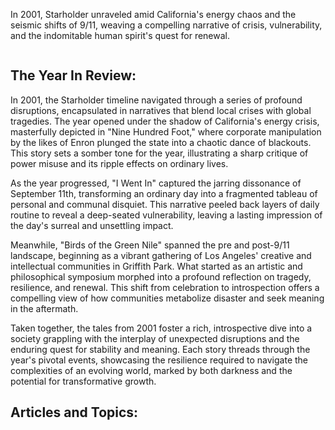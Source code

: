 In 2001, Starholder unraveled amid California's energy chaos and the seismic shifts of 9/11, weaving a compelling narrative of crisis, vulnerability, and the indomitable human spirit's quest for renewal.

<img src="https://www.blockstar.com/wp-content/uploads/2024/06/2001_900ft.png" alt="" />

## The Year In Review:
In 2001, the Starholder timeline navigated through a series of profound disruptions, encapsulated in narratives that blend local crises with global tragedies. The year opened under the shadow of California's energy crisis, masterfully depicted in "Nine Hundred Foot," where corporate manipulation by the likes of Enron plunged the state into a chaotic dance of blackouts. This story sets a somber tone for the year, illustrating a sharp critique of power misuse and its ripple effects on ordinary lives.

As the year progressed, "I Went In" captured the jarring dissonance of September 11th, transforming an ordinary day into a fragmented tableau of personal and communal disquiet. This narrative peeled back layers of daily routine to reveal a deep-seated vulnerability, leaving a lasting impression of the day's surreal and unsettling impact.

Meanwhile, "Birds of the Green Nile" spanned the pre and post-9/11 landscape, beginning as a vibrant gathering of Los Angeles' creative and intellectual communities in Griffith Park. What started as an artistic and philosophical symposium morphed into a profound reflection on tragedy, resilience, and renewal. This shift from celebration to introspection offers a compelling view of how communities metabolize disaster and seek meaning in the aftermath.

Taken together, the tales from 2001 foster a rich, introspective dive into a society grappling with the interplay of unexpected disruptions and the enduring quest for stability and meaning. Each story threads through the year's pivotal events, showcasing the resilience required to navigate the complexities of an evolving world, marked by both darkness and the potential for transformative growth.

## Articles and Topics:

